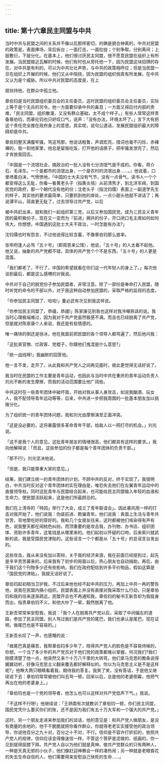```yaml
---
---
---
```

title: 第十六章民主同盟与中共
---



当时中共与民盟之间的关系并不像以后那样密切，的确是貌合神离的，中共对民盟的政策是，表面捧场，背后拆台；一面打击，一面拉拢；个别争取，分别离间；上层敷衍，下层分化。在基本上，他们很讨厌民主同盟，很不愿意民盟在组织上有所发展。当民盟接近瓦解的时候，他们有时也从旁托他一下，因为民盟这块招牌的存在，对中共是有利的，可以为中共壮壮声势，与中共的政策相呼应；但是当民盟一旦在组织上开展的时候，他们又从中阻挠，因为民盟的组织倘真有所发展，在中共又认为是个威胁。所以中共对民盟的态度是，在上

层扶持他，在群众中孤立他。

章伯钧是当时民盟组织委员会的主任委员，这时民盟的组织委员会主任委员，实际上等于是个无兵的司令。他一方面要仰承中共的鼻息；一方面又得应付内部的责难，「民主同盟，组织散漫，又没有群众基础，太不成个样子。」有些人常常这样责备章伯钧，而章伦钧也只好叹口气，说声：「没有办法，环境太坏了。」言下大有把这个责任完全推在政府身上的意思。其实呢，说句公道话，发展民盟组织最大的障碍却是中共。

章伯钧整天满腹牢骚，骂这骂那，他说话粗鲁，声调宏亮，措词也毫不闪烁，赤裸裸的，我一到他家里，他总是留我吃饭，打开他的话匣子，把牢骚发泄完了，然后才肯放我回去。

「中国是一个流氓社会，搞政治的一批人没有七分流氓气是不成的。你看，蒋介石、毛泽东。一个是都市的流氓出身，一个是农村的流氓出身……。』他说着，口里喷着白沫，气愤愤地，「中国的士大夫没有气节，没有一点骨气，读书人一个个都变得这么无耻，你看—看黄老头子（指黄炎培）从前清秀才，到北洋军阀，到国民党的政府，那一个朝代没有他的份；沈老头子（指沈钧儒）表面上一副道学先生的样子，其实他的要求最简单，只要抓到他的痒处，一点小甜头他就不讲话了；再说谭平山，简直更无耻了，过去领导过共产党，以后

被中共赶出来，就和我们一起组织第三党，以后又参加国民党，成为三民主义青年团的最积极份子，现在又一变而为『前进』拥共的份子，开口闭口毛主席如何如何伟大。你想想，中国遇到这批士大夫干政治，一时怎能有办法?」

沈钧儒也时有怨言，不过他说得比较含蓄，不像章伯钧那么直率。

张申府逢人必骂「五十号」（即周恩来公馆），他说，「五十号」的人太看不起他。他又说，抽象的共产党都不错，具体的共产党个个不是东西，「五十号」的人更是混蛋。

「我们都老了，不行了，中国的希望就看在你们这一代年轻人的身上了。」每次他谈到最后，都是这么感喟的对我说。

中共对于自己的脱党份子参加民盟者，非常注意。除了一部份是奉命打入民盟，随时听党的命令的干部以外，对于我这种自动参加民盟的，采取严格的监视的态度。

「你参加民主同盟了，哈哈!」董必武有次见到我这样说。

「你参加民主同盟了，恭禧，恭禧!」陈家康见到我也这样对我冷嘲熟讽的说。我当时心理极端难过，因为我对于共产党虽然极感不满。而且也已经脱离了共产党，但是就对陈家康个人来说，我还是有些情感的。

唯一痛快的倒还是徐冰，他在我面前把民盟的各个领导人都骂遍了，然后他问我：

「这批臭官僚、烂政客、党棍子，你跟他们鬼混是什么意思?」

「统一战线呀!」我幽默的回答他。

他一言不发，走开了。从此我和共产党人之间再见面时，彼此更觉得无话好说了。

我当时在民盟的工作主要是青年运动，也因此与当时中共在重庆的青年运动负责人刘光不断的发生摩擦，而我的活动范围要比他广阔些。

中共这时在一些青年团体中破坏我，开始对我从事人身攻击，如说我酗酒、玩女人，我不配领导青年运动等等，后来，中共进一步把我周围的一批基本朋友加以挑拨分化。

为了组织统一的青年团体问题，我和刘光由摩擦演至正面冲突。

「这是没必要的，这将暴露很多革命青年干部，给敌人以一网打尽的机会。」刘光说。

「这不是我个人的意见，这批青年朋友的情绪很高，他们都具有这样的要求。」我向他解释说：「而且，这些参加的份子都是每个青年团体的负责干部。」

「那不行!」刘光坚决地说。

「但是，我只能尊重大家的意见。」

结果，我们建立统一的青年团体的计划，不顾中共的反对，终于实现了。我很明白，中共当时反对这个青年团体的实在理由是，唯恐失去他们在左翼青年运动中的直接领导权。同时这批青年与民盟结合起来，也可能给民主同盟输入年轻的血液和生命力，使民盟活跃起来，这是他们所最顾忌的。

我们在上清寺的「特园」举行了大会，成立了青年联谊会」。因此暴风雨一样的打击对我开始了，他们说我：伪装前进、欺骗青年。他们说我：表面上生活与青年共甘苦，背地里吃好的穿好的。我和几个女朋友往来，这时都被他们喧染得有声有色，说我整天都在闹桃色纠纷。而顶重要的是攻击我，办刊物、办书店、组织团体、资助许多青年，这笔钱是从哪里来的。他们起初以怀疑的口吻，后来索兴就武断的说，我是受国民党津贴的。这些谣言一个个都是从「五十号」的总谣言台发出的。

这些攻击，我从来没有加以答辩，关于我的经济来源，我在前面已经提到过，起先是辛辛苦苦募来的。后来我有了初步的局面以后，热心朋友也自动捐助。再后，由于我们这个刊物多少还有些影响，我们在政府配给到许多平价物品，假如这算是「国民党的津贴」，我就无话好说了。

章伯钧起初相当卫护我，不过后来他也经不起中共的压力，再加上中共一再的警告他，说我在民盟内搞小组织。民盟表面上并没有直接对我采取什么行动，只是章伯钧和我的往来逐渐疏远，民盟开会也不再通知我，章伯钧的秘书王新吾却为我挺身而出，指责章伯钧不义，和他大吵了一架，毅然脱离了他。

王新吾常常来安慰我，我说：「我个人在脱离共产党以后，采取了中间偏左的道路，参加了民主同盟。别人骂过我们是共产党的尾巴，我们也承认是尾巴，现在证明，做尾巴也是不容易的。」

王新吾长叹了一声，也感慨的说：

「做尾巴真是痛苦，我帮章伯钧多少年了，晓得共产党人的脸色是不容易侍候的，你想，一个当了多少年的共产党员对于他们党的政策都难以掌握，何况我们?我们刚摸清楚了他一点，他突然又来个十万八千里的大转弯。他们拿马克思的教条说得娓娓动听，好像马克思主义翻来覆去都好解释似的。你以为马克思主义是不是这样呢?」他睁大两只眼睛看着我，期待我的答复。我笑了笑，没有答话，于是他又继续说下去：章伯钧常常被他们叫去骂一顿，回来以后，总是他的老婆倒霉，他把气再出在他的老婆身上。」

「章伯钧也是一个党的领导者，他怎么也可以这样对共产党低声下气。」我说。

「不这样不行呀!」他继续说：「王炳南有次就教训了章伯钧一顿，你们民主同盟，国民党凭什么要买你们的账，还不是因为我们有五十万大军和一个强大的共产党。」

这时，另一个朋友走进来参加我们的谈话，他的意见是：和共产党人做朋友，是没有商量的余地的，他干干脆脆就把你看作群众，你就得老老实实接受他的政治领导，你说他百分之九十对，百分之十不对，不行。信仰是不容许打折扣的，依照共产党人的规律，信仰应该变得像迷信一样，不管这个菩萨是泥做的、纸画的，你一见到就得屈膝下拜。共产党人自以为他们就是真神，做共产党群众的只有两种人，一种是天真无邪的小伙子，他们像赶迎神赛会一样的凑热闹；另一种就是老眼昏花的失去生命自信的人，他们需要用来安慰自己快死的生命……。